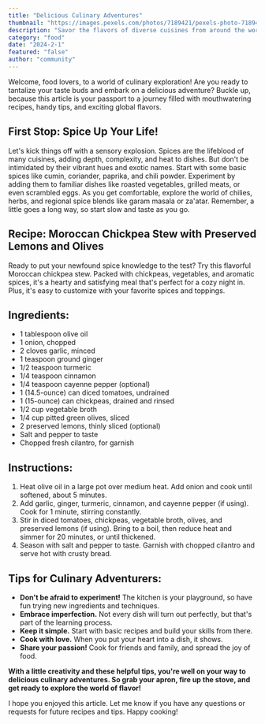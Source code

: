 ```yaml
---
title: "Delicious Culinary Adventures"
thumbnail: "https://images.pexels.com/photos/7189421/pexels-photo-7189421.jpeg"
description: "Savor the flavors of diverse cuisines from around the world."
category: "food"
date: "2024-2-1"
featured: "false"
author: "community"
---
```


Welcome, food lovers, to a world of culinary exploration! Are you ready to tantalize your taste buds and embark on a delicious adventure? Buckle up, because this article is your passport to a journey filled with mouthwatering recipes, handy tips, and exciting global flavors.

## First Stop: Spice Up Your Life!

Let's kick things off with a sensory explosion. Spices are the lifeblood of many cuisines, adding depth, complexity, and heat to dishes. But don't be intimidated by their vibrant hues and exotic names. Start with some basic spices like cumin, coriander, paprika, and chili powder. Experiment by adding them to familiar dishes like roasted vegetables, grilled meats, or even scrambled eggs. As you get comfortable, explore the world of chilies, herbs, and regional spice blends like garam masala or za'atar. Remember, a little goes a long way, so start slow and taste as you go.

## Recipe: Moroccan Chickpea Stew with Preserved Lemons and Olives

Ready to put your newfound spice knowledge to the test? Try this flavorful Moroccan chickpea stew. Packed with chickpeas, vegetables, and aromatic spices, it's a hearty and satisfying meal that's perfect for a cozy night in. Plus, it's easy to customize with your favorite spices and toppings.

## Ingredients:

- 1 tablespoon olive oil
- 1 onion, chopped
- 2 cloves garlic, minced
- 1 teaspoon ground ginger
- 1/2 teaspoon turmeric
- 1/4 teaspoon cinnamon
- 1/4 teaspoon cayenne pepper (optional)
- 1 (14.5-ounce) can diced tomatoes, undrained
- 1 (15-ounce) can chickpeas, drained and rinsed
- 1/2 cup vegetable broth
- 1/4 cup pitted green olives, sliced
- 2 preserved lemons, thinly sliced (optional)
- Salt and pepper to taste
- Chopped fresh cilantro, for garnish

## Instructions:

1. Heat olive oil in a large pot over medium heat. Add onion and cook until softened, about 5 minutes.
2. Add garlic, ginger, turmeric, cinnamon, and cayenne pepper (if using). Cook for 1 minute, stirring constantly.
3. Stir in diced tomatoes, chickpeas, vegetable broth, olives, and preserved lemons (if using). Bring to a boil, then reduce heat and simmer for 20 minutes, or until thickened.
4. Season with salt and pepper to taste. Garnish with chopped cilantro and serve hot with crusty bread.

## Tips for Culinary Adventurers:

- **Don't be afraid to experiment!** The kitchen is your playground, so have fun trying new ingredients and techniques.
- **Embrace imperfection.** Not every dish will turn out perfectly, but that's part of the learning process.
- **Keep it simple.** Start with basic recipes and build your skills from there.
- **Cook with love.** When you put your heart into a dish, it shows.
- **Share your passion!** Cook for friends and family, and spread the joy of food.

**With a little creativity and these helpful tips, you're well on your way to delicious culinary adventures. So grab your apron, fire up the stove, and get ready to explore the world of flavor!**

I hope you enjoyed this article. Let me know if you have any questions or requests for future recipes and tips. Happy cooking!
